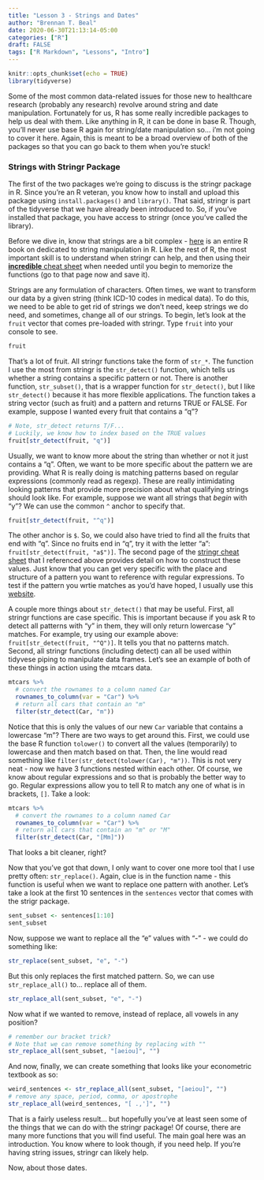 ```yaml
---
title: "Lesson 3 - Strings and Dates"
author: "Brennan T. Beal"
date: 2020-06-30T21:13:14-05:00
categories: ["R"]
draft: FALSE
tags: ["R Markdown", "Lessons", "Intro"]
---
```


```r
knitr::opts_chunk$set(echo = TRUE)
library(tidyverse)
```

Some of the most common data-related issues for those new to healthcare research (probably any research) revolve around string and date manipulation. Fortunately for us, R has some really incredible packages to help us deal with them. Like anything in R, it can be done in base R. Though, you'll never use base R again for string/date manipulation so... i'm not going to cover it here. Again, this is meant to be a broad overview of both of the packages so that you can go back to them when you're stuck!  

### Strings with Stringr Package
The first of the two packages we're going to discuss is the stringr package in R. Since you're an R veteran, you know how to install and upload this package using `install.packages()` and `library()`. That said, stringr is part of the tidyverse that we have already been introduced to. So, if you've installed that package, you have access to stringr (once you've called the library).  
  
Before we dive in, know that strings are a bit complex - [here](https://www.gastonsanchez.com/r4strings/) is an entire R book on dedicated to string manipulation in R. Like the rest of R, the most important skill is to understand when stringr can help, and then using their [**incredible** cheat sheet](https://github.com/rstudio/cheatsheets/blob/master/strings.pdf) when needed until you begin to memorize the functions (go to that page now and save it).  
  
Strings are any formulation of characters. Often times, we want to transform our data by a given string (think ICD-10 codes in medical data). To do this, we need to be able to get rid of strings we don't need, keep strings we do need, and sometimes, change all of our strings. To begin, let's look at the `fruit` vector that comes pre-loaded with stringr. Type `fruit` into your console to see.  

```r
fruit
```

That's a lot of fruit. All stringr functions take the form of `str_*`. The function I use the most from stringr is the `str_detect()` function, which tells us whether a string contains a specific pattern or not. There is another function, `str_subset()`, that is a wrapper function for `str_detect()`, but I like `str_detect()` because it has more flexible applications. The function takes a string vector (such as fruit) and a pattern and returns TRUE or FALSE. For example, suppose I wanted every fruit that contains a "q"?  

```r
# Note, str_detect returns T/F... 
# Luckily, we know how to index based on the TRUE values
fruit[str_detect(fruit, "q")]
```

Usually, we want to know more about the string than whether or not it just contains a "q". Often, we want to be more specific about the pattern we are providing. What R is really doing is matching patterns based on regular expressions (commonly read as regexp). These are really intimidating looking patterns that provide more precision about what qualifying strings should look like. For example, suppose we want all strings that *begin* with "y"? We can use the common `^` anchor to specify that.  

```r
fruit[str_detect(fruit, "^q")]
```

The other anchor is `$`. So, we could also have tried to find all the fruits that end with "q". Since no fruits end in "q", try it with the letter "a": `fruit[str_detect(fruit, "a$")]`. The second page of the [stringr cheat sheet](https://github.com/rstudio/cheatsheets/blob/master/strings.pdf) that I referenced above provides detail on how to construct these values. Just know that you can get very specific with the place and structure of a pattern you want to reference with regular expressions. To test if the pattern you wrtie matches as you'd have hoped, I usually use this [website](https://regex101.com/).  
  
A couple more things about `str_detect()` that may be useful. First, all stringr functions are case specific. This is important because if you ask R to detect all patterns with "y" in them, they will only return lowercase "y" matches. For example, try using our example above: `fruit[str_detect(fruit, "^Q")]`. It tells you that no patterns match. Second, all stringr functions (including detect) can all be used within tidyvese piping to manipulate data frames. Let's see an example of both of these things in action using the mtcars data.  

```r
mtcars %>% 
  # convert the rownames to a column named Car
  rownames_to_column(var = "Car") %>% 
  # return all cars that contain an "m"
  filter(str_detect(Car, "m"))

```
  
Notice that this is only the values of our new `Car` variable that contains a lowercase "m"? There are two ways to get around this. First, we could use the base R function `tolower()` to convert all the values (temporarily) to lowercase and then match based on that. Then, the line would read something like `filter(str_detect(tolower(Car), "m"))`. This is not very neat - now we have 3 functions nested within each other. Of course, we know about regular expressions and so that is probably the better way to go. Regular expressions allow you to tell R to match any one of what is in brackets, `[]`. Take a look:  
  
```r
mtcars %>% 
  # convert the rownames to a column named Car
  rownames_to_column(var = "Car") %>% 
  # return all cars that contain an "m" or "M"
  filter(str_detect(Car, "[Mm]"))
```

That looks a bit cleaner, right?  
  
Now that you've got that down, I only want to cover one more tool that I use pretty often: `str_replace()`. Again, clue is in the function name - this function is useful when we want to replace one pattern with another. Let's take a look at the first 10 sentences in the `sentences` vector that comes with the strigr package.  
  
```r
sent_subset <- sentences[1:10]
sent_subset
```
  
Now, suppose we want to replace all the "e" values with "-" - we could do something like:  
  
```r
str_replace(sent_subset, "e", "-")
```
  
But this only replaces the first matched pattern. So, we can use `str_replace_all()` to... replace all of them. 
  
```r
str_replace_all(sent_subset, "e", "-")
```

Now what if we wanted to remove, instead of replace, all vowels in any position?  
  
```r
# remember our bracket trick?
# Note that we can remove something by replacing with ""
str_replace_all(sent_subset, "[aeiou]", "")
```

And now, finally, we can create something that looks like your econometric textbook as so:  

```r
weird_sentences <- str_replace_all(sent_subset, "[aeiou]", "")
# remove any space, period, comma, or apostrophe
str_replace_all(weird_sentences, "[ .,']", "")
```
  
That is a fairly useless result... but hopefully you've at least seen some of the things that we can do with the stringr package! Of course, there are many more functions that you will find useful. The main goal here was an introduction. You know where to look though, if you need help. If you're having string issues, stringr can likely help.  
  
Now, about those dates.
